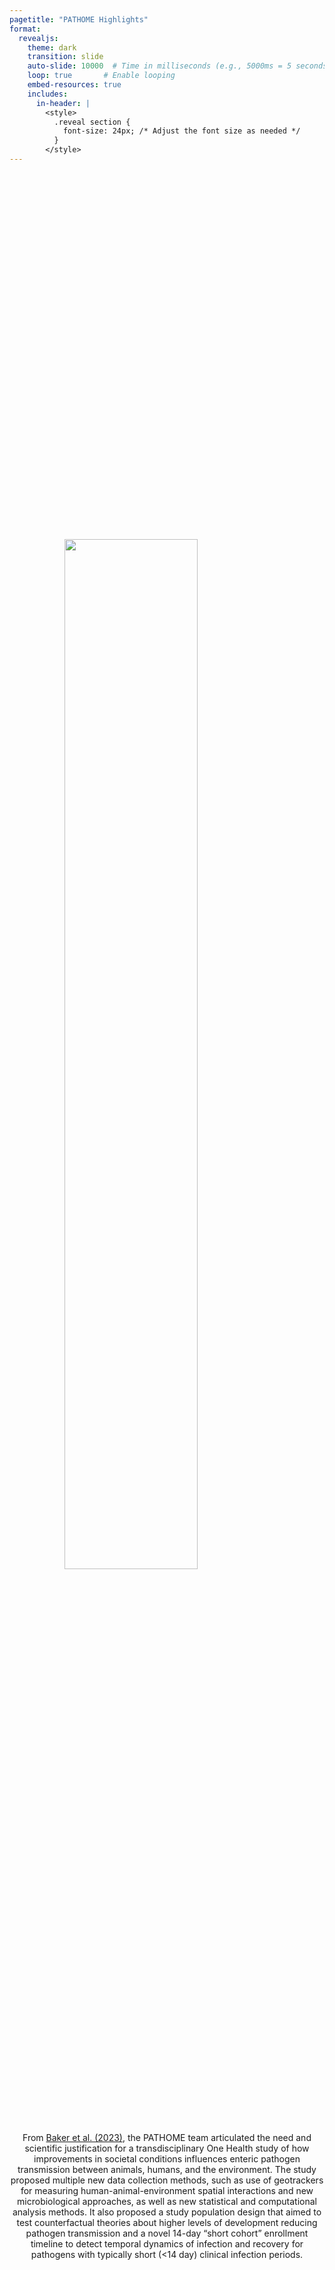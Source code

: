 ```yaml
---
pagetitle: "PATHOME Highlights"
format: 
  revealjs:
    theme: dark
    transition: slide
    auto-slide: 10000  # Time in milliseconds (e.g., 5000ms = 5 seconds)
    loop: true       # Enable looping
    embed-resources: true
    includes:
      in-header: |
        <style>
          .reveal section {
            font-size: 24px; /* Adjust the font size as needed */
          }
        </style>
---
```


## {background-color=rgba(0,0,0,0), style="font-size: 24px;"}

```{=html}
<div style="display: flex; flex-direction: column; align-items: center; justify-content: center; height: 100%;">
  <img src="img/protocol_paper-nbhds.jpg" style="height:65%;">
  <p style="text-align: center;">
    From <a href="https://doi.org/10.1136/bmjopen-2023-076067">Baker et al. (2023)</a>, the PATHOME team articulated the need and scientific justification for a transdisciplinary One Health study of how improvements in societal conditions influences enteric pathogen transmission between animals, humans, and the environment. The study proposed multiple new data collection methods, such as use of geotrackers for measuring human-animal-environment spatial interactions and new microbiological approaches, as well as new statistical and computational analysis methods. It also proposed a study population design that aimed to test counterfactual theories about higher levels of development reducing pathogen transmission and a novel 14-day “short cohort” enrollment timeline to detect temporal dynamics of infection and recovery for pathogens with typically short (<14 day) clinical infection periods.
  </p>
</div>
```



## {background-color=rgba(0,0,0,0), style="font-size: 24px;"}

```{=html}
<div style="display: flex; flex-direction: column; align-items: center; justify-content: center; height: 100%;">
  <img src="img/geotrackers_on_animals.jpg" style="height:50%;">
  <p style="text-align: center;">
    From <a href = "">Busienei et al. (2024)</a>, commercially available low-cost geotrackers can be used to measure human and animal spatial movement in urban environments. Involving communities in the design of study protocols and preliminary evaluation of device technical performance and logistical plans is critical for successful and ethical data collection. 
  </p>
</div>
```


## {background-color=rgba(0,0,0,0), style="font-size: 24px;"}

```{=html}
<div style="display: flex; flex-direction: column; align-items: center; justify-content: center; height: 100%;">
  <img src="img/gutema_2024-jericho_vs_kibera_pathogens.jpg" style="height:65%;">
  <p style="text-align: center;">
    From <a href="https://doi.org/10.3390/ijerph21101351">Gutema et al. (2024)</a>, soil contamination by diverse types of enteric bacterial pathogens was less common at localized and broader neighborhood spatial scales in residential areas of a middle-class neighborhood (Jericho) than in a low-income slum (Kibera) of Nairobi, with Shigella bacteria only occurring in the slums. This pathogen data addresses a critical gap in knowledge about how well improvements in water and sanitation access and housing quality influence environmental health risks in low-income countries. While pathogens were less frequent in the middle-class neighborhood, multiple types of bacteria were still detected indicating gaps in hygiene conditions for the elimination of pathogens from the environment. 
  </p>
</div>
```


## {background-color=rgba(0,0,0,0), style="font-size: 24px;"}

```{=html}
<div style="display: flex; flex-direction: column; align-items: center; justify-content: center; height: 100%;">
  <img src="img/houser_2024-concentration.png" style="height:60%;">
  <p style="text-align: center;">
    Building upon prior enteric pathogen co-transmission models developed by this team in the Social Microbes Study in 2018 and 2019, <a href="https://doi.org/10.1371/journal.pntd.0012564">Houser et al. (2024)</a> expanded this novel statistical approach to integrate quantitative behavioral observations on child contact with soil during play in residential environments with data on enteric pathogen contamination in soil from that play location in a low-income slum in Haiti to estimate children’s probability of exposure to individual and multiple enteric bacterial pathogens. Results show that infants, toddlers/early walkers, and mobile (2 to 5 years) children can ingest doses as high as 10^4 bacteria per hour for some bacteria during play in public soil in neighborhoods with poor hygiene conditions. Furthermore, they had a 32-36% chance of ingesting two or more types of bacteria during that time due to multi-pathogen contamination of that environment.
  </p>
</div>
```


## {background-color=rgba(0,0,0,0), style="font-size: 24px;"}


```{=html}
<div style="display: flex; flex-direction: column; align-items: center; justify-content: center; height: 100%;">
  <img src="img/gutema_2024_food-table.png" style="height:65%;">
  <p style="text-align: center;">
    From <a href="https://www.cambridge.org/core/journals/epidemiology-and-infection/article/enterococcus-contamination-of-infant-foods-and-implications-for-exposure-to-foodborne-pathogens-in-periurban-neighbourhoods-of-kisumu-kenya/FD92A60523F29094D1BC01B060207920?utm_campaign=shareaholic&utm_medium=copy_link&utm_source=bookmark">Gutema et al. (2024)</a>, Enterococcus bacteria indicators of fecal contamination were prevalent in a variety of food prepared for infants in low-income Kisumu Kenya households, albeit often at low concentrations. However, many caregivers prepare infant food in the morning and store it, typically without refrigeration, for feeding throughout the day, which lead to increases in bacteria concentration over the day. Results indicate infant exposure to foodborne pathogens occurs from many food types and are highest when food is improperly stored.
  </p>
</div>
```


## {background-color=rgba(0,0,0,0), style="font-size: 24px;"}


```{=html}
<div style="display: flex; flex-direction: column; align-items: center; justify-content: center; height: 100%;">
  <img src="img/sewell-incidence_table.png" style="height:65%;">
  <p style="text-align: center;">
    Like other large enteric studies, the prevalence of enteric pathogens in feces from infants in high disease burden settings is high, but unlike other studies, we are the first to provide quantitative evidence on the incidence of new infections for several types of enteric bacteria, ranging from 16 (7.5) of 214 infants) new Campylobacter infections to 54 (25% of 214 infants) new Enteraggregative E. coli infections over a 14-day cohort period with repeat feces testing. Manuscripts reporting clinical outcomes by age group and neighborhood are forthcoming, but this preliminary data allowed <a href="https://arxiv.org/abs/2407.20051">Sewell et al. (preprint in review)</a> to develop new mechanistic models that leverage information across multiple pathogens to provide dose accrual rate ratio parameters with strong biological plausibility that can be used in future models of relationships between risk factors under study and risk of infection.
  </p>
</div>
```



## {background-color=rgba(0,0,0,0), style="font-size: 24px;"}


```{=html}
<div style="display: flex; flex-direction: column; align-items: center; justify-content: center; height: 100%;">
  <img src="img/mberu-policy.jpg" style="height:50%;">
  <p style="text-align: center;">
    From <a href="https://bmjopen.bmj.com/content/14/8/e081906">Mberu et al. (2024)</a>,  a policy landscape analysis of Kenyan policies for the prevention and management of diarrhea in children found interconnected policies related to health system objectives, such as providing access to Rotavirus vaccines and diarrhea and malnutrition management, as well as policies related to water, sanitation, and hand washing. However, policies did not address animal health, environmental hygiene, and the human interactions with animals and environment that contribute to zoonotic and environmentally-transmitted infections. No policies were found related to rapid, low-cost diagnostics, which remains a resource gap globally. Finally, policies were centered upon individual or household (e.g. WASH) models of health care implementation, rather than at community levels of scale. Policies addressing these gaps could improve Kenya’s success in reducing national enteric disease burden.
  </p>
</div>
```







